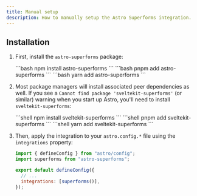 ```yaml
---
title: Manual setup
description: How to manually setup the Astro Superforms integration.
---
```



## Installation

<Steps>

1. First, install the `astro-superforms` package:

    <Tabs>
      <TabItem label="npm">
        ```bash
        npm install astro-superforms
        ```
      </TabItem>
      <TabItem label="pnpm">
        ```bash
        pnpm add astro-superforms
        ```
      </TabItem>
      <TabItem label="yarn">
        ```bash
        yarn add astro-superforms
        ```
      </TabItem>
    </Tabs>

2. Most package managers will install associated peer dependencies as well. If you see a `Cannot find package 'sveltekit-superforms'` (or similar) 
warning when you start up Astro, you'll need to install `sveltekit-superforms`:

    <Tabs>
      <TabItem label="npm">
        ```shell
        npm install sveltekit-superforms
        ```
      </TabItem>
      <TabItem label="pnpm">
        ```shell
        pnpm add sveltekit-superforms
        ```
      </TabItem>
      <TabItem label="yarn">
        ```shell
        yarn add sveltekit-superforms
        ```
      </TabItem>
    </Tabs>

3. Then, apply the integration to your `astro.config.*` file using the `integrations` property:

    ```js ins="superforms()" ins={2} title="astro.config.mjs"
    import { defineConfig } from "astro/config";
    import superforms from "astro-superforms";

    export default defineConfig({
      // ...
      integrations: [superforms()],
    });
    ```

</Steps>